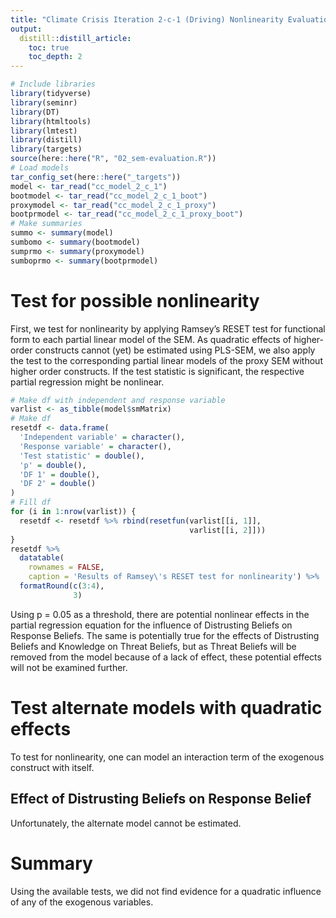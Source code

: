 ```yaml
---
title: "Climate Crisis Iteration 2-c-1 (Driving) Nonlinearity Evaluation"
output:
  distill::distill_article:
    toc: true
    toc_depth: 2
---
```


```r
# Include libraries
library(tidyverse)
library(seminr)
library(DT)
library(htmltools)
library(lmtest)
library(distill)
library(targets)
source(here::here("R", "02_sem-evaluation.R"))
# Load models
tar_config_set(here::here("_targets"))
model <- tar_read("cc_model_2_c_1")
bootmodel <- tar_read("cc_model_2_c_1_boot")
proxymodel <- tar_read("cc_model_2_c_1_proxy")
bootprmodel <- tar_read("cc_model_2_c_1_proxy_boot")
# Make summaries
summo <- summary(model)
sumbomo <- summary(bootmodel)
sumprmo <- summary(proxymodel)
sumboprmo <- summary(bootprmodel)
```

# Test for possible nonlinearity

First, we test for nonlinearity by applying Ramsey's RESET test for functional form to each partial linear model of the SEM.
As quadratic effects of higher-order constructs cannot (yet) be estimated using PLS-SEM, we also apply the test to the corresponding partial linear models of the proxy SEM without higher order constructs.
If the test statistic is significant, the respective partial regression might be nonlinear.

```r
# Make df with independent and response variable
varlist <- as_tibble(model$smMatrix)
# Make df
resetdf <- data.frame(
  'Independent variable' = character(),
  'Response variable' = character(),
  'Test statistic' = double(),
  'p' = double(),
  'DF 1' = double(),
  'DF 2' = double()
)
# Fill df
for (i in 1:nrow(varlist)) {
  resetdf <- resetdf %>% rbind(resetfun(varlist[[i, 1]],
                                        varlist[[i, 2]]))
}
resetdf %>%
  datatable(
    rownames = FALSE,
    caption = 'Results of Ramsey\'s RESET test for nonlinearity') %>%
  formatRound(c(3:4),
              3)
```
Using p = 0.05 as a threshold, there are potential nonlinear effects in the partial regression equation for the influence of Distrusting Beliefs on Response Beliefs.
The same is potentially true for the effects of Distrusting Beliefs and Knowledge on Threat Beliefs, but as Threat Beliefs will be removed from the model because of a lack of effect, these potential effects will not be examined further.

# Test alternate models with quadratic effects
To test for nonlinearity, one can model an interaction term of the exogenous construct with itself.

## Effect of Distrusting Beliefs on Response Belief

<!-- ```{r bi1 alt nonlinear estimate, echo = FALSE, include = FALSE} -->
<!-- # Estimate alternate model with quadratic effect - HOCs as proxy -->
<!-- morb1alt <- estimate_pls( -->
<!--   data = model$data, -->
<!--   measurement_model = constructs( -->
<!--     composite("Response Beliefs", multi_items("CCRB", c(3,6,9)), weights = mode_B), -->
<!--     composite("Distrusting Beliefs 1", multi_items("CCDI", 1:9), weights = mode_B), -->
<!--     composite("Distrusting Beliefs 2", multi_items("CCDI", 1:9), weights = mode_B), -->
<!--     interaction_term("Distrusting Beliefs 1", "Distrusting Beliefs 2", method = product_indicator), -->
<!--     composite("Knowledge", single_item("CCKN")), -->
<!--     composite("Threat Beliefs", multi_items("CCTB", 1:6)), -->
<!--     composite("Subjective Norm", c(multi_items("CCDN", 1:2), multi_items("CCIN",1:2))), -->
<!--     composite("Personal Moral Norm", multi_items("CCPN", c(1,3))), -->
<!--     composite("Behavioral Intention", single_item("CCBI3")) -->
<!--   ), -->
<!--   structural_model = relationships( -->
<!--     paths( -->
<!--       from = c("Distrusting Beliefs 2", "Knowledge"), -->
<!--       to = c("Threat Beliefs") -->
<!--     ), -->
<!--     paths( -->
<!--       from = c("Distrusting Beliefs 1*Distrusting Beliefs 2", "Knowledge"), -->
<!--       to = c("Response Beliefs") -->
<!--     ), -->
<!--     paths( -->
<!--       from = c( -->
<!--         "Response Beliefs", -->
<!--         "Threat Beliefs", -->
<!--         "Personal Moral Norm", -->
<!--         "Subjective Norm" -->
<!--       ), -->
<!--       to = "Behavioral Intention" -->
<!--     ) -->
<!--   ) -->
<!-- ) -->
<!-- # Estimate second model for f2 with construct excluded -->
<!-- morb1altex <- estimate_pls( -->
<!--   data = model$data, -->
<!--   measurement_model = constructs( -->
<!--     composite("Perceived Self-Efficacy", single_item("CCRB3")), -->
<!--     composite("Perceived Response Efficacy", single_item("CCRB6")), -->
<!--     composite("Perceived Response Costs", single_item("CCRB9")), -->
<!--     higher_composite("Response Beliefs", c("Perceived Self-Efficacy", "Perceived Response Efficacy", "Perceived Response Costs"), weights = mode_B), -->
<!--     composite("Benevolence", multi_items("CCDI", 1:3)), -->
<!--     composite("Competence", multi_items("CCDI", 4:6)), -->
<!--     composite("Integrity", multi_items("CCDI", 7:9)), -->
<!--     higher_composite("Distrusting Beliefs", c("Benevolence", "Competence", "Integrity"), weights = mode_B), -->
<!--     composite("Knowledge", single_item("CCKN")), -->
<!--     composite("Perceived Susceptibility", multi_items("CCTB", 1:3)), -->
<!--     composite("Perceived Severity", multi_items("CCTB", 4:6)), -->
<!--     higher_composite("Threat Beliefs", c("Perceived Susceptibility", "Perceived Severity"), weights = mode_B), -->
<!--     composite("Personal Moral Norm", multi_items("CCPN",c(1,3))), -->
<!--     composite("Descriptive Norm", multi_items("CCDN", 1:2), mode_B), -->
<!--     composite("Injunctive Norm", multi_items("CCIN", 1:2), mode_B), -->
<!--     higher_composite("Subjective Norm", c("Descriptive Norm", "Injunctive Norm"), weights = mode_B), -->
<!--     composite("Behavioral Intention", single_item("CCBI3")) -->
<!--   ), -->
<!--   structural_model = relationships( -->
<!--     paths(from = c("Distrusting Beliefs", "Knowledge"), to = c("Threat Beliefs")), -->
<!--     paths(from = c("Threat Beliefs", "Personal Moral Norm", "Subjective Norm"), to = "Behavioral Intention") -->
<!--   ) -->
<!-- ) -->
<!-- # Bootstrap model for significance (500 samples) -->
<!-- sumbomorb1alt <- morb1alt %>% -->
<!--   bootstrap_model() %>% -->
<!--   summary() -->
<!-- ``` -->
<!-- ```{r bi1 alt results, echo = FALSE} -->
<!-- # Print datatable -->
<!-- nldfdt("Distrusting Beliefs", -->
<!--      "Response Beliefs", -->
<!--      morb1alt, -->
<!--      morb1altex, -->
<!--      sumbomorb1alt) -->
<!-- ``` -->

Unfortunately, the alternate model cannot be estimated.

# Summary

Using the available tests, we did not find evidence for a quadratic influence of any of the exogenous variables.
